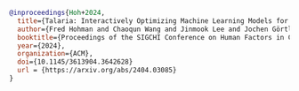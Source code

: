 ```bib
@inproceedings{Hoh+2024,
  title={Talaria: Interactively Optimizing Machine Learning Models for Efficient Inference},
  author={Fred Hohman and Chaoqun Wang and Jinmook Lee and Jochen Görtler and Dominik Moritz and Jeffrey Bigham and Zhile Ren and Cecile Foret and Qi Shan and Xiaoyi Zhang},
  booktitle={Proceedings of the SIGCHI Conference on Human Factors in Computing Systems},
  year={2024},
  organization={ACM},
  doi={10.1145/3613904.3642628}
  url = {https://arxiv.org/abs/2404.03085}
}
```
